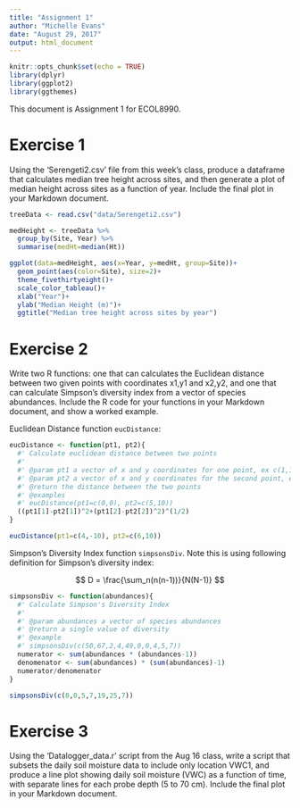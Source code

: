 ```yaml
---
title: "Assignment 1"
author: "Michelle Evans"
date: "August 29, 2017"
output: html_document
---
```


```r
knitr::opts_chunk$set(echo = TRUE)
library(dplyr)
library(ggplot2)
library(ggthemes)
```

This document is Assignment 1 for ECOL8990.

# Exercise 1

Using the ‘Serengeti2.csv’ file from this week’s class, produce a dataframe that calculates median tree height across sites, and then generate a plot of median height across sites as a function of year. Include the final plot in your Markdown document.

```r
treeData <- read.csv("data/Serengeti2.csv")

medHeight <- treeData %>%
  group_by(Site, Year) %>%
  summarise(medHt=median(Ht))

ggplot(data=medHeight, aes(x=Year, y=medHt, group=Site))+
  geom_point(aes(color=Site), size=2)+
  theme_fivethirtyeight()+
  scale_color_tableau()+
  xlab("Year")+
  ylab("Median Height (m)")+
  ggtitle("Median tree height across sites by year")
```


# Exercise 2

Write two R functions: one that can calculates the Euclidean distance between two given points with coordinates x1,y1 and x2,y2, and one that can calculate Simpson’s diversity index from a vector of species abundances. Include the R code for your functions in your Markdown document, and show a worked example.

Euclidean Distance function `eucDistance`:
```r
eucDistance <- function(pt1, pt2){
  #' Calculate euclidean distance between two points
  #'
  #' @param pt1 a vector of x and y coordinates for one point, ex c(1,10)
  #' @param pt2 a vector of x and y coordinates for the second point, ex c(2,5)
  #' @return the distance between the two points
  #' @examples
  #' eucDistance(pt1=c(0,0), pt2=c(5,10))
  ((pt1[1]-pt2[1])^2+(pt1[2]-pt2[2])^2)^(1/2)
}
```

```r
eucDistance(pt1=c(4,-10), pt2=c(6,10))
```

Simpson's Diversity Index function `simpsonsDiv`. Note this is using following definition for Simpson's diversity index:

$$ D = \frac{\sum_n(n(n-1))}{N(N-1)} $$

```r
simpsonsDiv <- function(abundances){
  #' Calculate Simpson's Diversity Index
  #'
  #' @param abundances a vector of species abundances
  #' @return a single value of diversity
  #' @example
  #' simpsonsDiv(c(50,67,2,4,49,0,0,4,5,7))
  numerator <- sum(abundances * (abundances-1))
  denomenator <- sum(abundances) * (sum(abundances)-1)
  numerator/denomenator
}
```


```r
simpsonsDiv(c(0,0,5,7,19,25,7))
```

# Exercise 3

Using the ‘Datalogger_data.r’ script from the Aug 16 class, write a script that subsets the daily soil moisture data to include only location VWC1, and produce a line plot showing daily soil moisture (VWC) as a function of time, with separate lines for each probe depth (5 to 70 cm). Include the final plot in your Markdown document.

